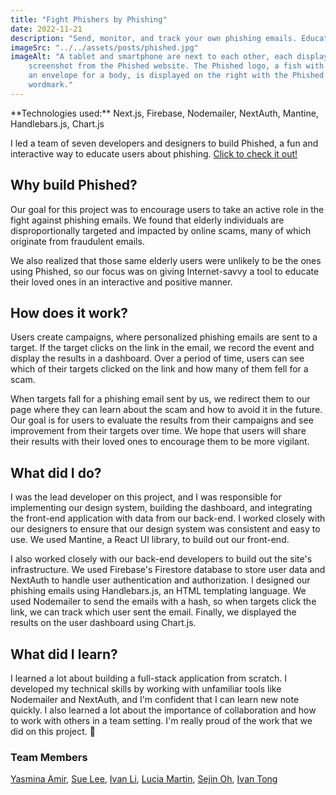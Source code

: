```yaml
---
title: "Fight Phishers by Phishing"
date: 2022-11-21
description: "Send, monitor, and track your own phishing emails. Educational purposes only."
imageSrc: "../../assets/posts/phished.jpg"
imageAlt: "A tablet and smartphone are next to each other, each displaying a
    screenshot from the Phished website. The Phished logo, a fish with
    an envelope for a body, is displayed on the right with the Phished
    wordmark."
---
```



<Note emoji="📟" type="technology">
  **Technologies used:** Next.js, Firebase, Nodemailer, NextAuth, Mantine,
  Handlebars.js, Chart.js
</Note>

<br />

I led a team of seven developers and designers to build Phished, a fun
and interactive way to educate users about phishing.
[Click to check it out!](https://phished.up.railway.app/)

## Why build Phished?

Our goal for this project was to encourage users to take an active
role in the fight against phishing emails. We found that elderly
individuals are disproportionally targeted and impacted by online
scams, many of which originate from fraudulent emails.

We also realized that those same elderly users were unlikely to be the
ones using Phished, so our focus was on giving Internet-savvy a tool
to educate their loved ones in an interactive and positive manner.

## How does it work?

Users create campaigns, where personalized phishing emails are sent to
a target. If the target clicks on the link in the email, we record the
event and display the results in a dashboard. Over a period of time,
users can see which of their targets clicked on the link and how many
of them fell for a scam.

When targets fall for a phishing email sent by us, we redirect them to
our page where they can learn about the scam and how to avoid it in
the future. Our goal is for users to evaluate the results from their
campaigns and see improvement from their targets over time. We hope
that users will share their results with their loved ones to encourage
them to be more vigilant.

## What did I do?

I was the lead developer on this project, and I was responsible for
implementing our design system, building the dashboard, and
integrating the front-end application with data from our back-end. I worked closely with our designers to
ensure that our design system was consistent and easy to use. We used
Mantine, a React UI library, to build out our front-end.

I also worked closely with our back-end developers to build out the
site's infrastructure. We used Firebase's Firestore database to store
user data and NextAuth to handle user authentication and
authorization. I designed our phishing emails using Handlebars.js, an
HTML templating language. We used Nodemailer to send the emails with a
hash, so when targets click the link, we can track which user sent the
email. Finally, we displayed the results on the user dashboard using
Chart.js.

## What did I learn?

I learned a lot about building a full-stack application from scratch.
I developed my technical skills by working with unfamiliar tools like
Nodemailer and NextAuth, and I'm confident that I can learn new
note quickly. I also learned a lot about the importance of
collaboration and how to work with others in a team setting. I'm
really proud of the work that we did on this project. 🎣

### Team Members

[Yasmina Amir](https://www.linkedin.com/in/yasmina-amirifar/), [Sue Lee](https://www.linkedin.com/in/slee1204/), [Ivan Li](https://www.linkedin.com/in/ivan-ligahei/), [Lucia Martin](https://www.linkedin.com/in/luciaemm/), [Sejin Oh](https://www.linkedin.com/in/sj-oh/), [Ivan Tong](https://www.linkedin.com/in/itong539/)

<br />
